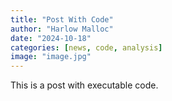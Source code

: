 ```yaml
---
title: "Post With Code"
author: "Harlow Malloc"
date: "2024-10-18"
categories: [news, code, analysis]
image: "image.jpg"
---
```


This is a post with executable code.
